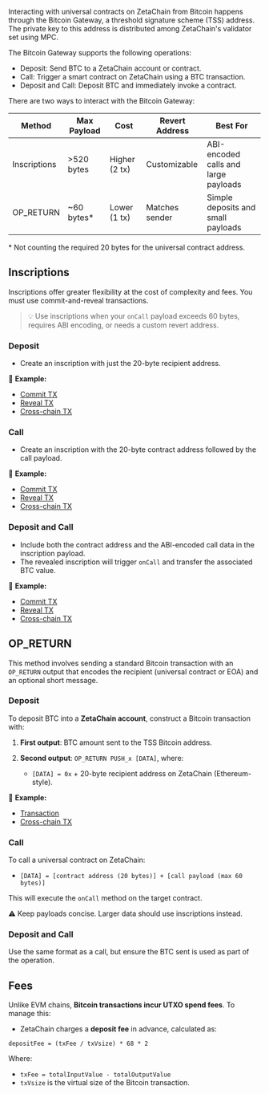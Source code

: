 Interacting with universal contracts on ZetaChain from Bitcoin happens through
the Bitcoin Gateway, a threshold signature scheme (TSS) address. The private key
to this address is distributed among ZetaChain's validator set using MPC.

The Bitcoin Gateway supports the following operations:

- Deposit: Send BTC to a ZetaChain account or contract.
- Call: Trigger a smart contract on ZetaChain using a BTC transaction.
- Deposit and Call: Deposit BTC and immediately invoke a contract.

There are two ways to interact with the Bitcoin Gateway:

| Method       | Max Payload  | Cost          | Revert Address | Best For                             |
| ------------ | ------------ | ------------- | -------------- | ------------------------------------ |
| Inscriptions | >520 bytes   | Higher (2 tx) | Customizable   | ABI-encoded calls and large payloads |
| OP_RETURN    | \~60 bytes\* | Lower (1 tx)  | Matches sender | Simple deposits and small payloads   |

\* Not counting the required 20 bytes for the universal contract address.

## Inscriptions

Inscriptions offer greater flexibility at the cost of complexity and fees. You
must use commit-and-reveal transactions.

> 💡 Use inscriptions when your `onCall` payload exceeds 60 bytes, requires ABI
> encoding, or needs a custom revert address.

### Deposit

- Create an inscription with just the 20-byte recipient address.

📌 **Example:**

- [Commit
  TX](https://mempool.space/signet/tx/eaaabfe041c0784d31a5bb8db3ff255b31ae5bd4a81f918a73e39ab3d4f3cd8c)
- [Reveal
  TX](https://mempool.space/signet/tx/b1934876ab53b211fc1e3168bd0b4e2df6a5d9f3bd1be6c77a88666a7c9e926e)
- [Cross-chain
  TX](https://zetachain-athens.blockpi.network/lcd/v1/public/zeta-chain/crosschain/inboundHashToCctxData/b1934876ab53b211fc1e3168bd0b4e2df6a5d9f3bd1be6c77a88666a7c9e926e)

### Call

- Create an inscription with the 20-byte contract address followed by the call
  payload.

📌 **Example:**

- [Commit
  TX](https://mempool.space/signet/tx/6c92cb80f093176b865c1431770e43c9264074d797acabbfee244f96751aac61)
- [Reveal
  TX](https://mempool.space/signet/tx/cdb52721e9787c94cda196304d9f699cc89d661c9946bac32f7bdfcf17e08eaa)
- [Cross-chain
  TX](https://zetachain-athens.blockpi.network/lcd/v1/public/zeta-chain/crosschain/inboundHashToCctxData/cdb52721e9787c94cda196304d9f699cc89d661c9946bac32f7bdfcf17e08eaa)

### Deposit and Call

- Include both the contract address and the ABI-encoded call data in the
  inscription payload.
- The revealed inscription will trigger `onCall` and transfer the associated BTC
  value.

📌 **Example:**

- [Commit
  TX](https://mempool.space/signet/tx/ec1d9078affd6ce20b0b57a2cdd853b9224a2a9fae9ddf759082d7a944dddab4)
- [Reveal
  TX](https://mempool.space/signet/tx/0a05ed49545204d03db88daf5bfa93cc5e9177075701a4f27a3cb97d898a45)
- [Cross-chain
  TX](https://zetachain-athens.blockpi.network/lcd/v1/public/zeta-chain/crosschain/inboundHashToCctxData/0a05ed49545204d03db88daf5bfa93cc5e9177075701a4f27a3cb97d898a45)

## OP_RETURN

This method involves sending a standard Bitcoin transaction with an `OP_RETURN`
output that encodes the recipient (universal contract or EOA) and an optional
short message.

### Deposit

To deposit BTC into a **ZetaChain account**, construct a Bitcoin transaction
with:

1. **First output**: BTC amount sent to the TSS Bitcoin address.
2. **Second output**: `OP_RETURN PUSH_x [DATA]`, where:

   - `[DATA] = 0x` + 20-byte recipient address on ZetaChain (Ethereum-style).

📌 **Example:**

- [Transaction](https://blockstream.info/testnet/tx/952d60fd9efc1aad4b87a8a7a6d57a972d49e084de8b5dc524e163216c11c04f)
- [Cross-chain
  TX](https://zetachain-athens.blockpi.network/lcd/v1/public/zeta-chain/crosschain/inboundHashToCctxData/952d60fd9efc1aad4b87a8a7a6d57a972d49e084de8b5dc524e163216c11c04f)

### Call

To call a universal contract on ZetaChain:

- `[DATA] = [contract address (20 bytes)] + [call payload (max 60 bytes)]`

This will execute the `onCall` method on the target contract.

⚠️ Keep payloads concise. Larger data should use inscriptions instead.

### Deposit and Call

Use the same format as a call, but ensure the BTC sent is used as part of the
operation.

## Fees

Unlike EVM chains, **Bitcoin transactions incur UTXO spend fees**. To manage
this:

- ZetaChain charges a **deposit fee** in advance, calculated as:

```text
depositFee = (txFee / txVsize) * 68 * 2
```

Where:

- `txFee = totalInputValue - totalOutputValue`
- `txVsize` is the virtual size of the Bitcoin transaction.
